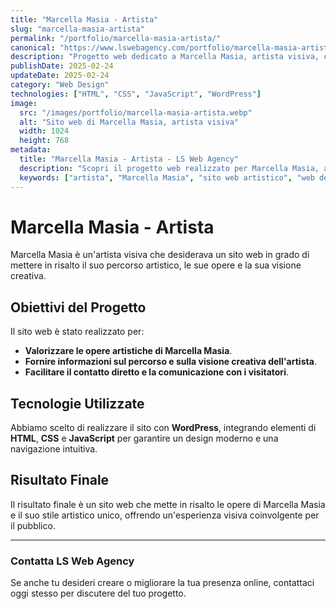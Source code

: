 ```yaml
---
title: "Marcella Masia - Artista"
slug: "marcella-masia-artista"
permalink: "/portfolio/marcella-masia-artista/"
canonical: "https://www.lswebagency.com/portfolio/marcella-masia-artista/"
description: "Progetto web dedicato a Marcella Masia, artista visiva, con l'obiettivo di creare una presenza online che valorizzi le sue opere e il suo percorso artistico."
publishDate: 2025-02-24
updateDate: 2025-02-24
category: "Web Design"
technologies: ["HTML", "CSS", "JavaScript", "WordPress"]
image:
  src: "/images/portfolio/marcella-masia-artista.webp"
  alt: "Sito web di Marcella Masia, artista visiva"
  width: 1024
  height: 768
metadata:
  title: "Marcella Masia - Artista - LS Web Agency"
  description: "Scopri il progetto web realizzato per Marcella Masia, artista visiva, con una presenza online che mette in risalto il suo percorso creativo e le sue opere."
  keywords: ["artista", "Marcella Masia", "sito web artistico", "web design", "WordPress"]
---
```


# Marcella Masia - Artista

Marcella Masia è un'artista visiva che desiderava un sito web in grado di mettere in risalto il suo percorso artistico, le sue opere e la sua visione creativa.

## Obiettivi del Progetto

Il sito web è stato realizzato per:

- **Valorizzare le opere artistiche di Marcella Masia**.
- **Fornire informazioni sul percorso e sulla visione creativa dell'artista**.
- **Facilitare il contatto diretto e la comunicazione con i visitatori**.

## Tecnologie Utilizzate

Abbiamo scelto di realizzare il sito con **WordPress**, integrando elementi di **HTML**, **CSS** e **JavaScript** per garantire un design moderno e una navigazione intuitiva.

## Risultato Finale

Il risultato finale è un sito web che mette in risalto le opere di Marcella Masia e il suo stile artistico unico, offrendo un'esperienza visiva coinvolgente per il pubblico.

---

### Contatta LS Web Agency

Se anche tu desideri creare o migliorare la tua presenza online, contattaci oggi stesso per discutere del tuo progetto.
